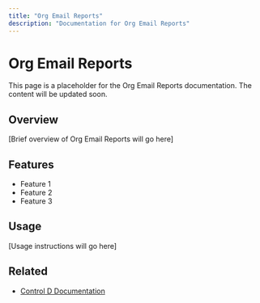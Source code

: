 ```yaml
---
title: "Org Email Reports"
description: "Documentation for Org Email Reports"
---
```


# Org Email Reports

This page is a placeholder for the Org Email Reports documentation. The content will be updated soon.

## Overview

[Brief overview of Org Email Reports will go here]

## Features

- Feature 1
- Feature 2
- Feature 3

## Usage

[Usage instructions will go here]

## Related

- [Control D Documentation](https://docs.controld.com/)
